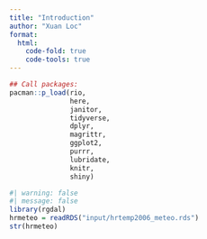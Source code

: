 ```yaml
---
title: "Introduction"
author: "Xuan Loc"
format: 
  html:
    code-fold: true
    code-tools: true
---
```


```r
## Call packages:
pacman::p_load(rio,
               here,
               janitor,
               tidyverse,
               dplyr,
               magrittr,
               ggplot2,
               purrr,
               lubridate,
               knitr,
               shiny)
```

```r
#| warning: false
#| message: false
library(rgdal)
hrmeteo = readRDS("input/hrtemp2006_meteo.rds")
str(hrmeteo)
```